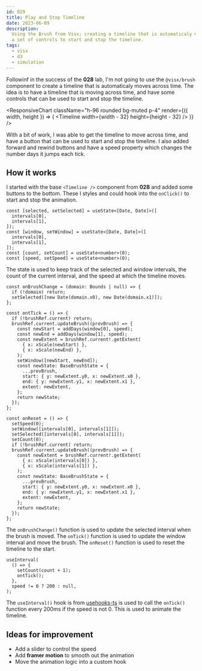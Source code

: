 ```yaml
---
id: 029
title: Play and Stop Timeline
date: 2023-06-09
description:
  Using the Brush from Visx; creating a timeline that is automaticaly moves with
  a set of controls to start and stop the timeline.
tags:
  - visx
  - d3
  - simulation
---
```



Followinf in the success of the **028** lab, I'm not going to use the
`@visx/brush` component to create a timeline that is automaticaly moves across
time. The idea is to have a timeline that is moving across time, and have some
controls that can be used to start and stop the timeline.

<ResponsiveChart
  className="h-96 rounded bg-muted p-4"
  render={({ width, height }) => (
    <Timeline width={width - 32} height={height - 32} />
  )}
/>

With a bit of work, I was able to get the timeline to move across time, and have
a button that can be used to start and stop the timeline. I also added forward
and rewind buttons and have a speed property which changes the number days it
jumps each tick.

## How it works

I started with the base `<Timeline />` component from **028** and added some
buttons to the bottom. These I styles and could hook into the `onClick()` to
start and stop the animation.

```tsx
const [selected, setSelected] = useState<[Date, Date]>([
  intervals[0],
  intervals[1],
]);
const [window, setWindow] = useState<[Date, Date]>([
  intervals[0],
  intervals[1],
]);
const [count, setCount] = useState<number>(0);
const [speed, setSpeed] = useState<number>(0);
```

The state is used to keep track of the selected and window intervals, the count
of the current interval, and the speed at which the timeline moves.

```tsx
const onBrushChange = (domain: Bounds | null) => {
  if (!domain) return;
  setSelected([new Date(domain.x0), new Date(domain.x1)]);
};

const ontTick = () => {
  if (!brushRef.current) return;
  brushRef.current.updateBrush((prevBrush) => {
    const newStart = addDays(window[0], speed);
    const newEnd = addDays(window[1], speed);
    const newExtent = brushRef.current!.getExtent(
      { x: xScale(newStart) },
      { x: xScale(newEnd) },
    );
    setWindow([newStart, newEnd]);
    const newState: BaseBrushState = {
      ...prevBrush,
      start: { y: newExtent.y0, x: newExtent.x0 },
      end: { y: newExtent.y1, x: newExtent.x1 },
      extent: newExtent,
    };
    return newState;
  });
};

const onReset = () => {
  setSpeed(0);
  setWindow([intervals[0], intervals[1]]);
  setSelected([intervals[0], intervals[1]]);
  setCount(0);
  if (!brushRef.current) return;
  brushRef.current.updateBrush((prevBrush) => {
    const newExtent = brushRef.current!.getExtent(
      { x: xScale(intervals[0]) },
      { x: xScale(intervals[1]) },
    );
    const newState: BaseBrushState = {
      ...prevBrush,
      start: { y: newExtent.y0, x: newExtent.x0 },
      end: { y: newExtent.y1, x: newExtent.x1 },
      extent: newExtent,
    };
    return newState;
  });
};
```

The `onBrushChange()` function is used to update the selected interval when the
brush is moved. The `onTick()` function is used to update the window interval
and move the brush. The `onReset()` function is used to reset the timeline to
the start.

```tsx
useInterval(
  () => {
    setCount(count + 1);
    ontTick();
  },
  speed != 0 ? 200 : null,
);
```

The `useInterval()` hook is from
[usehooks-ts](https://usehooks-ts.com/react-hook/use-interval) is used to call
the `onTick()` function every 200ms if the speed is not 0. This is used to
animate the timeline.

## Ideas for improvement

- Add a slider to control the speed
- Add **framer motion** to smooth out the animation
- Move the animation logic into a custom hook
